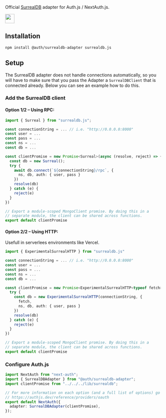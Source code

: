 <div
  style={{
    display: "flex",
    justifyContent: "space-between",
    alignItems: "center",
    padding: 16,
  }}
>
  <p style={{ fontWeight: "normal" }}>
    Official <a href="https://www.surrealdb.com">SurrealDB</a> adapter for
    Auth.js / NextAuth.js.
  </p>
  <a href="https://www.surrealdb.com">
    <img
      style={{ display: "block" }}
      src="https://authjs.dev/img/adapters/surrealdb.png"
      width="30"
    />
  </a>
</div>

## Installation

```bash npm2yarn
npm install @auth/surrealdb-adapter surrealdb.js
```

## Setup

The SurrealDB adapter does not handle connections automatically, so you will have to make sure that you pass the Adapter a `SurrealDBClient` that is connected already. Below you can see an example how to do this.

### Add the SurrealDB client

#### Option 1/2 – Using RPC:

```ts
import { Surreal } from "surrealdb.js";

const connectionString = ... // i.e. "http://0.0.0.0:8000"
const user = ...
const pass = ...
const ns = ...
const db = ...

const clientPromise = new Promise<Surreal>(async (resolve, reject) => {
  const db = new Surreal();
  try {
    await db.connect(`${connectionString}/rpc`, {
      ns, db, auth: { user, pass }
    })
    resolve(db)
  } catch (e) {
    reject(e)
  }
})

// Export a module-scoped MongoClient promise. By doing this in a
// separate module, the client can be shared across functions.
export default clientPromise
```

#### Option 2/2 – Using HTTP:

Usefull in serverlees environments like Vercel.

```ts
import { ExperimentalSurrealHTTP } from "surrealdb.js"

const connectionString = ... // i.e. "http://0.0.0.0:8000"
const user = ...
const pass = ...
const ns = ...
const db = ...

const clientPromise = new Promise<ExperimentalSurrealHTTP<typeof fetch>>(async (resolve, reject) => {
  try {
    const db = new ExperimentalSurrealHTTP(connectionString, {
      fetch,
      ns, db, auth: { user, pass }
    })
    resolve(db)
  } catch (e) {
    reject(e)
  }
})

// Export a module-scoped MongoClient promise. By doing this in a
// separate module, the client can be shared across functions.
export default clientPromise
```

### Configure Auth.js

```ts
import NextAuth from "next-auth";
import { SurrealDBAdapter } from "@auth/surrealdb-adapter";
import clientPromise from "../../../lib/surrealdb";

// For more information on each option (and a full list of options) go to
// https://authjs.dev/reference/providers/oauth
export default NextAuth({
  adapter: SurrealDBAdapter(clientPromise),
});
```
